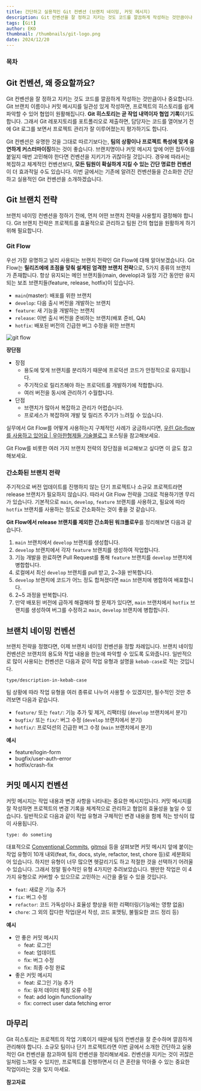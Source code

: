 ```yaml
---
title: 간단하고 실용적인 Git 컨벤션 (브랜치 네이밍, 커밋 메시지)
description: Git 컨벤션을 잘 정하고 지키는 것도 코드를 깔끔하게 작성하는 것만큼이나 중요합니다. Git 브랜치 이름이나 커밋 메시지를 일관성 있게 작성하면, 프로젝트의 히스토리를 쉽게 파악할 수 있어 협업이 원활해집니다.
tags: [Git]
author: EKO
thumbnail: /thumbnails/git-logo.png
date: 2024/12/20
---
```


### 목차

## Git 컨벤션, 왜 중요할까요?

Git 컨벤션을 잘 정하고 지키는 것도 코드를 깔끔하게 작성하는 것만큼이나 중요합니다. Git 브랜치 이름이나 커밋 메시지를 일관성 있게 작성하면, 프로젝트의 히스토리를 쉽게 파악할 수 있어 협업이 원활해집니다. **Git 히스토리는 곧 작업 내역이자 협업 기록**이기도 합니다. 그래서 Git 레포지토리를 포트폴리오로 제출하면, 담당자는 코드를 열어보기 전에 Git 로그를 보면서 프로젝트 관리가 잘 이루어졌는지 평가하기도 합니다.

Git 컨벤션은 유명한 것을 그대로 따르기보다는, **팀의 상황이나 프로젝트 특성에 맞게 유연하게 커스터마이징**하는 것이 좋습니다. 브랜치명이나 커밋 메시지 앞에 어떤 접두어를 붙일지 매번 고민해야 한다면 컨벤션을 지키기가 귀찮아질 것입니다. 경우에 따라서는 복잡하고 체계적인 컨벤션보다, **모든 팀원이 확실하게 지킬 수 있는 간단 명료한 컨벤션**이 더 효과적일 수도 있습니다. 이번 글에서는 기존에 알려진 컨벤션들을 간소화한 간단하고 실용적인 Git 컨벤션을 소개하겠습니다.

## Git 브랜치 전략

브랜치 네이밍 컨벤션을 정하기 전에, 먼저 어떤 브랜치 전략을 사용할지 결정해야 합니다. Git 브랜치 전략은 프로젝트를 효율적으로 관리하고 팀원 간의 협업을 원활하게 하기 위해 필요합니다.

### Git Flow

우선 가장 유명하고 널리 사용되는 브랜치 전략인 Git Flow에 대해 알아보겠습니다. Git Flow는 **릴리즈에에 초점을 맞춰 설계된 엄격한 브랜치 전략**으로, 5가지 종류의 브랜치가 존재합니다. 항상 유지되는 메인 브랜치들(main, develop)과 일정 기간 동안만 유지되는 보조 브랜치들(feature, release, hotfix)이 있습니다.

- `main`(master): 배포를 위한 브랜치
- `develop`: 다음 출시 버전을 개발하는 브랜치
- `feature`: 새 기능을 개발하는 브랜치
- `release`: 이번 출시 버전을 준비하는 브랜치(배포 준비, QA)
- `hotfix`: 배포된 버전의 긴급한 버그 수정을 위한 브랜치

<Image src="/simplified-git-conventions/01.png" alt="git flow" />

**장단점**

- 장점
  - 용도에 맞게 브랜치를 분리하기 때문에 프로덕션 코드가 안정적으로 유지됩니다.
  - 주기적으로 릴리즈해야 하는 프로덕트를 개발하기에 적합합니다.
  - 여러 버전을 동시에 관리하기 수월합니다.
- 단점
  - 브랜치가 많아서 복잡하고 관리가 어렵습니다.
  - 프로세스가 복잡하여 개발 및 릴리즈 주기가 느려질 수 있습니다.

실무에서 Git Flow를 어떻게 사용하는지 구체적인 사례가 궁금하시다면, [우린 Git-flow를 사용하고 있어요 | 우아한형제들 기술블로그](https://techblog.woowahan.com/2553) 포스팅을 참고해보세요.

Git Flow를 비롯한 여러 가지 브랜치 전략의 장단점을 비교해보고 싶다면 이 글도 참고해보세요.

<Link url="https://medium.com/@sreekanth.thummala/choosing-the-right-git-branching-strategy-a-comparative-analysis-f5e635443423" />

### 간소화된 브랜치 전략

주기적으로 버전 업데이트를 진행하지 않는 단기 프로젝트나 소규모 프로젝트라면 release 브랜치가 필요하지 않습니다. 따라서 Git Flow 전략을 그대로 적용하기엔 무리가 있습니다. 기본적으로 `main`, `develop`, `feature` 브랜치를 사용하고, 필요에 따라 `hotfix` 브랜치를 사용하는 정도로 간소화하는 것이 좋을 것 같습니다.

**Git Flow에서 release 브랜치를 제외한 간소화된 워크플로우**를 정리해보면 다음과 같습니다.

1. `main` 브랜치에서 `develop` 브랜치를 생성합니다.
2. `develop` 브랜치에서 각자 `feature` 브랜치를 생성하여 작업합니다.
3. 기능 개발을 완료하면 Pull Request를 통해 `feature` 브랜치를 `develop` 브랜치에 병합합니다.
4. 로컬에서 최신 `develop` 브랜치를 pull 받고, 2~3을 반복합니다.
5. `develop` 브랜치에 코드가 어느 정도 합쳐졌다면 `main` 브랜치에 병합하여 배포합니다.
6. 2~5 과정을 반복합니다.
7. 만약 배포된 버전에 급하게 해결해야 할 문제가 있다면, `main` 브랜치에서 `hotfix` 브랜치를 생성하여 버그를 수정하고 `main`, `develop` 브랜치에 병합합니다.

## 브랜치 네이밍 컨벤션

브랜치 전략을 정했다면, 이제 브랜치 네이밍 컨벤션을 정할 차례입니다. 브랜치 네이밍 컨벤션은 브랜치의 용도와 작업 내용을 한눈에 파악할 수 있도록 도와줍니다. 일반적으로 많이 사용되는 컨벤션은 다음과 같이 작업 유형과 설명을 `kebab-case`로 적는 것입니다.

```text
type/description-in-kebab-case
```

팀 상황에 따라 작업 유형을 여러 종류로 나누어 사용할 수 있겠지만, 필수적인 것만 추려보면 다음과 같습니다.

- `feature/` 또는 `feat/`: 기능 추가 및 제거, 리팩터링 (`develop` 브랜치에서 분기)
- `bugfix/` 또는 `fix/`: 버그 수정 (`develop` 브랜치에서 분기)
- `hotfix/`: 프로덕션의 긴급한 버그 수정 (`main` 브랜치에서 분기)

**예시**

- feature/login-form
- bugfix/user-auth-error
- hotfix/crash-fix

## 커밋 메시지 컨벤션

커밋 메시지는 작업 내용과 변경 사항을 나타내는 중요한 메시지입니다. 커밋 메시지를 잘 작성하면 프로젝트의 변경 기록을 체계적으로 관리하고 협업의 효율성을 높일 수 있습니다. 일반적으로 다음과 같이 작업 유형과 구체적인 변경 내용을 함께 적는 방식이 많이 사용됩니다.

```text
type: do someting
```

대표적으로 [Conventional Commits](https://www.conventionalcommits.org/en/v1.0.0/), [gitmoji](https://gitmoji.dev/) 등을 살펴보면 커밋 메시지 앞에 붙이는 작업 유형이 10개 내외(feat, fix, docs, style, refactor, test, chore 등)로 세분화되어 있습니다. 하지만 유형이 너무 많으면 헷갈리기도 하고 적절한 것을 선택하기 어려울 수 있습니다. 그래서 정말 필수적인 유형 4가지만 추려보았습니다. 웬만한 작업은 이 4가지 유형으로 커버할 수 있으므로 고민하는 시간을 줄일 수 있을 것입니다.

- `feat`: 새로운 기능 추가
- `fix`: 버그 수정
- `refactor`: 코드 가독성이나 효율성 향상을 위한 리팩터링(기능에는 영향 없음)
- `chore`: 그 외의 잡다한 작업(문서 작성, 코드 포맷팅, 불필요한 코드 정리 등)

**예시**

- 안 좋은 커밋 메시지
  - feat: 로그인
  - feat: 업데이트
  - fix: 버그 수정
  - fix: 최종 수정 완료
- 좋은 커밋 메시지
  - feat: 로그인 기능 추가
  - fix: 유저 데이터 페칭 오류 수정
  - feat: add login functionality
  - fix: correct user data fetching error

## 마무리

Git 히스토리는 프로젝트의 작업 기록이기 때문에 팀의 컨벤션을 잘 준수하며 깔끔하게 관리해야 합니다. 소규모 팀이나 단기 프로젝트라면 이번 글에서 소개한 간단하고 실용적인 Git 컨벤션을 참고하여 팀의 컨벤션을 정리해보세요. 컨벤션을 지키는 것이 귀찮은 일처럼 느껴질 수 있지만, 프로젝트를 진행하면서 더 큰 혼란을 막아줄 수 있는 중요한 작업이라는 것을 잊지 마세요.

**참고자료**

<Link url="https://dev.to/varbsan/a-simplified-convention-for-naming-branches-and-commits-in-git-il4" />
